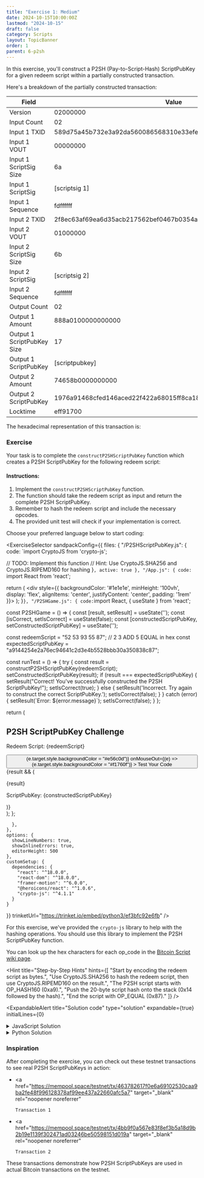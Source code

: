 ```yaml
---
title: "Exercise 1: Medium"
date: 2024-10-15T10:00:00Z
lastmod: "2024-10-15"
draft: false
category: Scripts
layout: TopicBanner
order: 1
parent: 6-p2sh
---
```


In this exercise, you'll construct a P2SH (Pay-to-Script-Hash) ScriptPubKey for a given redeem script within a partially constructed transaction.

Here's a breakdown of the partially constructed transaction:

<div className="overflow-x-auto">
    <table className="min-w-full">
        <thead>
            <tr>
                <th className="px-4 py-2">Field</th>
                <th className="px-4 py-2">Value</th>
            </tr>
        </thead>
        <tbody>
            <tr>
                <td className="border px-4 py-2">Version</td>
                <td className="border px-4 py-2 break-all">02000000</td>
            </tr>
            <tr>
                <td className="border px-4 py-2">Input Count</td>
                <td className="border px-4 py-2 break-all">02</td>
            </tr>
            <tr>
                <td className="border px-4 py-2">Input 1 TXID</td>
                <td className="border px-4 py-2 break-all">
                    589d75a45b732e3a92da560086568310e33efe5cfb26bcb2685d7ee712af7a3e
                </td>
            </tr>
            <tr>
                <td className="border px-4 py-2">Input 1 VOUT</td>
                <td className="border px-4 py-2 break-all">00000000</td>
            </tr>
            <tr>
                <td className="border px-4 py-2">Input 1 ScriptSig Size</td>
                <td className="border px-4 py-2 break-all">6a</td>
            </tr>
            <tr>
                <td className="border px-4 py-2">Input 1 ScriptSig</td>
                <td className="border px-4 py-2 break-all">[scriptsig 1]</td>
            </tr>
            <tr>
                <td className="border px-4 py-2">Input 1 Sequence</td>
                <td className="border px-4 py-2 break-all">fdffffff</td>
            </tr>
            <tr>
                <td className="border px-4 py-2">Input 2 TXID</td>
                <td className="border px-4 py-2 break-all">
                    2f8ec63af69ea6d35acb217562bef0467b0354a2dad430a71051041e5cfd0499
                </td>
            </tr>
            <tr>
                <td className="border px-4 py-2">Input 2 VOUT</td>
                <td className="border px-4 py-2 break-all">01000000</td>
            </tr>
            <tr>
                <td className="border px-4 py-2">Input 2 ScriptSig Size</td>
                <td className="border px-4 py-2 break-all">6b</td>
            </tr>
            <tr>
                <td className="border px-4 py-2">Input 2 ScriptSig</td>
                <td className="border px-4 py-2 break-all">[scriptsig 2]</td>
            </tr>
            <tr>
                <td className="border px-4 py-2">Input 2 Sequence</td>
                <td className="border px-4 py-2 break-all">fdffffff</td>
            </tr>
            <tr>
                <td className="border px-4 py-2">Output Count</td>
                <td className="border px-4 py-2 break-all">02</td>
            </tr>
            <tr>
                <td className="border px-4 py-2">Output 1 Amount</td>
                <td className="border px-4 py-2 break-all">
                    888a0100000000000
                </td>
            </tr>
            <tr>
                <td className="border px-4 py-2">Output 1 ScriptPubKey Size</td>
                <td className="border px-4 py-2 break-all">17</td>
            </tr>
            <tr>
                <td className="border px-4 py-2">Output 1 ScriptPubKey</td>
                <td className="border px-4 py-2 break-all">[scriptpubkey]</td>
            </tr>
            <tr>
                <td className="border px-4 py-2">Output 2 Amount</td>
                <td className="border px-4 py-2 break-all">74658b0000000000</td>
            </tr>
            <tr>
                <td className="border px-4 py-2">Output 2 ScriptPubKey</td>
                <td className="border px-4 py-2 break-all">
                    1976a91468cfed146aced22f422a68015ff8ca180761912a88ac
                </td>
            </tr>
            <tr>
                <td className="border px-4 py-2">Locktime</td>
                <td className="border px-4 py-2 break-all">eff91700</td>
            </tr>
        </tbody>
    </table>
</div>

The hexadecimal representation of this transaction is:

<CodeSnippet
    code="0200000002589d75a45b732e3a92da560086568310e33efe5cfb26bcb2685d7ee712af7a3e000000006a-[scriptsig 1]-fdffffff2f8ec63af69ea6d35acb217562bef0467b0354a2dad430a71051041e5cfd0499010000006b-[scriptsig 2]-fdffffff02888a01000000000017-[scriptpubkey]-74658b00000000001976a91468cfed146aced22f422a68015ff8ca180761912a88aceff91700"
    language="text"
    showLineNumbers={true}
/>

### Exercise

Your task is to complete the `constructP2SHScriptPubKey` function which creates a P2SH ScriptPubKey for the following redeem script:

<CodeSnippet
    code="    2 3 ADD 5 EQUAL"
    language="text"
    showLineNumbers={false}
/>

#### Instructions:

1. Implement the `constructP2SHScriptPubKey` function.
2. The function should take the redeem script as input and return the complete P2SH ScriptPubKey.
3. Remember to hash the redeem script and include the necessary opcodes.
4. The provided unit test will check if your implementation is correct.

Choose your preferred language below to start coding:

<ExerciseSelector
  sandpackConfig={{
    files: {
      "/P2SHScriptPubKey.js": {
        code: `import CryptoJS from 'crypto-js';

  // TODO: Implement this function
  // Hint: Use CryptoJS.SHA256 and CryptoJS.RIPEMD160 for hashing
}`,
        active: true
      },
      "/App.js": {
        code: `import React from 'react';

  return (
    <div style={{ backgroundColor: '#1e1e1e', minHeight: '100vh', display: 'flex', alignItems: 'center', justifyContent: 'center', padding: '1rem' }}>
      <P2SHGame />
    </div>
  );
}`
      },
      "/P2SHGame.js": {
        code: `import React, { useState } from 'react';

const P2SHGame = () => {
const [result, setResult] = useState('');
const [isCorrect, setIsCorrect] = useState(false);
const [constructedScriptPubKey, setConstructedScriptPubKey] = useState('');

const redeemScript = "52 53 93 55 87"; // 2 3 ADD 5 EQUAL in hex
const expectedScriptPubKey = "a9144254e2a76ec94641c2d3e4b5528bbb30a350838c87";

const runTest = () => {
try {
const result = constructP2SHScriptPubKey(redeemScript);
setConstructedScriptPubKey(result);
if (result === expectedScriptPubKey) {
setResult("Correct! You've successfully constructed the P2SH ScriptPubKey!");
setIsCorrect(true);
} else {
setResult('Incorrect. Try again to construct the correct ScriptPubKey.');
setIsCorrect(false);
}
} catch (error) {
setResult(\`Error: \${error.message}\`);
setIsCorrect(false);
}
};

return (

<div
    style={{
        maxWidth: "28rem",
        width: "100%",
        backgroundColor: "#252526",
        padding: "1.5rem",
        borderRadius: "0.5rem",
        boxShadow: "0 4px 6px rgba(0, 0, 0, 0.1)"
    }}
>
    <h2
        style={{
            fontSize: "1.5rem",
            fontWeight: "bold",
            marginBottom: "1rem",
            color: "#d4d4d4",
            textAlign: "center"
        }}
    >
        P2SH ScriptPubKey Challenge
    </h2>
    <div style={{ marginBottom: "1rem" }}>
        <p
            style={{
                fontFamily: "monospace",
                fontSize: "0.875rem",
                wordBreak: "break-all",
                marginTop: "0.5rem",
                color: "#d4d4d4"
            }}
        >
            Redeem Script: {redeemScript}
        </p>
    </div>
    <motion.div
        style={{
            display: "flex",
            justifyContent: "center",
            marginBottom: "1rem"
        }}
        animate={{ rotate: isCorrect ? [0, 10, -10, 0] : 0 }}
        transition={{ duration: 0.5 }}
    >
        <LockClosedIcon
            style={{
                width: "3rem",
                height: "3rem",
                color: isCorrect ? "#689f38" : "#f1760f"
            }}
        />
    </motion.div>
    <button
        onClick={runTest}
        style={{
            width: "100%",
            padding: "0.5rem 1rem",
            backgroundColor: "#f1760f",
            color: "#ffffff",
            border: "none",
            borderRadius: "0.25rem",
            cursor: "pointer",
            transition: "background-color 0.2s"
        }}
        onMouseOver={(e) => (e.target.style.backgroundColor = "#e56c0d")}
        onMouseOut={(e) => (e.target.style.backgroundColor = "#f1760f")}
    >
        Test Your Code
    </button>
    <AnimatePresence>
        {result && (
            <motion.div
                initial={{ opacity: 0, y: -10 }}
                animate={{ opacity: 1, y: 0 }}
                exit={{ opacity: 0, y: 10 }}
                style={{
                    marginTop: "1rem",
                    textAlign: "center"
                }}
            >
                <p style={{ color: isCorrect ? "#689f38" : "#d32f2f" }}>
                    {result}
                </p>
                <p
                    style={{
                        fontFamily: "monospace",
                        fontSize: "0.875rem",
                        wordBreak: "break-all",
                        marginTop: "0.5rem",
                        color: "#d4d4d4",
                        backgroundColor: "#3c3c3c",
                        padding: "0.5rem",
                        borderRadius: "0.25rem"
                    }}
                >
                    ScriptPubKey: {constructedScriptPubKey}
                </p>
            </motion.div>
        )}
    </AnimatePresence>
</div>
); };

      },
    },
    options: {
      showLineNumbers: true,
      showInlineErrors: true,
      editorHeight: 500
    },
    customSetup: {
      dependencies: {
        "react": "^18.0.0",
        "react-dom": "^18.0.0",
        "framer-motion": "^6.0.0",
        "@heroicons/react": "^1.0.6",
        "crypto-js": "^4.1.1"
      }
    }
  }}
  trinketUrl="https://trinket.io/embed/python3/ef3bfc92e6fb"
/>

For this exercise, we've provided the `crypto-js` library to help with the hashing operations. You should use this library to implement the P2SH ScriptPubKey function.

You can look up the hex characters for each op_code in the [Bitcoin Script wiki page](https://en.bitcoin.it/wiki/Script).

<Hint
    title="Step-by-Step Hints"
    hints={[
        "Start by encoding the redeem script as bytes.",
        "Use CryptoJS.SHA256 to hash the redeem script, then use CryptoJS.RIPEMD160 on the result.",
        "The P2SH script starts with OP_HASH160 (0xa9).",
        "Push the 20-byte script hash onto the stack (0x14 followed by the hash).",
        "End the script with OP_EQUAL (0x87)."
    ]}
/>

<ExpandableAlert
  title="Solution code"
  type="solution"
  expandable={true}
  initialLines={0}
>
  <details>
    <summary>JavaScript Solution</summary>
    ```javascript
    import CryptoJS from 'crypto-js';

    export function constructP2SHScriptPubKey(redeemScript) {
        // Convert redeem script from hex to WordArray
        const scriptWordArray = CryptoJS.enc.Hex.parse(redeemScript.replace(/\s/g, ''));

        // Hash the redeem script
        const sha256Hash = CryptoJS.SHA256(scriptWordArray);
        const ripemd160Hash = CryptoJS.RIPEMD160(sha256Hash);

        // Convert hash to hex
        const scriptHash = ripemd160Hash.toString(CryptoJS.enc.Hex);

        // Construct the P2SH script
        const p2shScript = 'a914' + scriptHash + '87';

        return p2shScript;
    }
    ```

  </details>

  <details>
    <summary>Python Solution</summary>
    ```python
    import hashlib

    def construct_p2sh_scriptpubkey(redeem_script: str) -> str:
        # Encode the redeem script as bytes
        script_bytes = bytes.fromhex(redeem_script.replace(" ", ""))

        # Hash the redeem script
        sha256_hash = hashlib.sha256(script_bytes).digest()
        ripemd160_hash = hashlib.new('ripemd160', sha256_hash).digest()

        # Construct the P2SH script
        p2sh_script = b'\xa9\x14' + ripemd160_hash + b'\x87'

        return p2sh_script.hex()
    ```

  </details>
</ExpandableAlert>

### Inspiration

After completing the exercise, you can check out these testnet transactions to see real P2SH ScriptPubKeys in action:

-   <a
        href="https://mempool.space/testnet/tx/463782617f0e6a69102530caa9ba2fe48f996128378af99ee437a22660afc5a7"
        target="_blank"
        rel="noopener noreferrer"
    >
        Transaction 1
    </a>
-   <a
        href="https://mempool.space/testnet/tx/4bb9f0a567e83f8ef3b5a18d9b2b19e1139f302471ad03246be50598151d019a"
        target="_blank"
        rel="noopener noreferrer"
    >
        Transaction 2
    </a>

These transactions demonstrate how P2SH ScriptPubKeys are used in actual Bitcoin transactions on the testnet.
